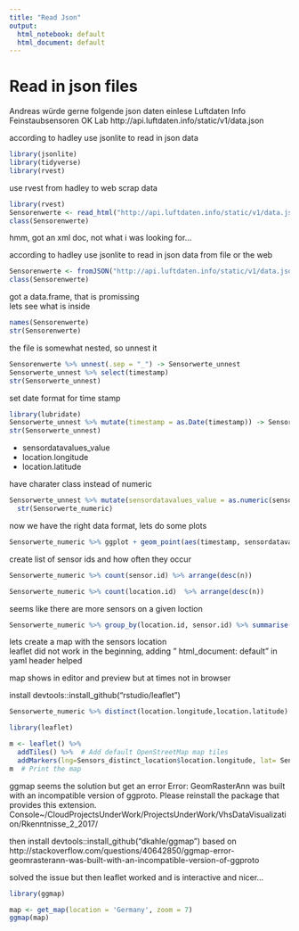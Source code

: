 ```yaml
---
title: "Read Json"
output:
  html_notebook: default
  html_document: default
---
```


# Read in json files

Andreas würde gerne folgende json daten einlese
Luftdaten Info
Feinstaubsensoren OK Lab
http://api.luftdaten.info/static/v1/data.json

according to hadley use jsonlite to read in json data

```r
library(jsonlite)
library(tidyverse)
library(rvest)

```

use rvest from hadley to web scrap data

```r
library(rvest)
Sensorenwerte <- read_html("http://api.luftdaten.info/static/v1/data.json")
class(Sensorenwerte)

```
hmm, got an xml doc, not  what i was looking for...

according to hadley use jsonlite to read in json data from file or the web

```r
Sensorenwerte <- fromJSON("http://api.luftdaten.info/static/v1/data.json", flatten = TRUE)
class(Sensorenwerte)
```

got a data.frame, that is promissing   
lets see what is inside

```r
names(Sensorenwerte)
str(Sensorenwerte)
```

the file is somewhat nested, so unnest it

```r
Sensorenwerte %>% unnest(.sep = "_") -> Sensorwerte_unnest
Sensorwerte_unnest %>% select(timestamp)
str(Sensorwerte_unnest)
```

set date format for time stamp

```r
library(lubridate)
Sensorwerte_unnest %>% mutate(timestamp = as.Date(timestamp)) -> Sensorwerte_unnest
str(Sensorwerte_unnest)
```

- sensordatavalues_value
- location.longitude
- location.latitude

have charater class instead of numeric

```r
Sensorwerte_unnest %>% mutate(sensordatavalues_value = as.numeric(sensordatavalues_value), location.longitude = as.numeric(location.longitude), location.latitude = as.numeric(location.latitude) ) -> Sensorwerte_numeric
  str(Sensorwerte_numeric)
```


now we have the right data format, lets do some plots

```r
Sensorwerte_numeric %>% ggplot + geom_point(aes(timestamp, sensordatavalues_value, color = sensor.sensor_type.id))
```


create list of sensor ids and how often they occur 

```r
Sensorwerte_numeric %>% count(sensor.id) %>% arrange(desc(n))
```

```r
Sensorwerte_numeric %>% count(location.id)  %>% arrange(desc(n))
```


seems like there are more sensors on a given loction

```r
Sensorwerte_numeric %>% group_by(location.id, sensor.id) %>% summarise(n = n())-> Sensor_grouped
```


lets create a map with the sensors location  
leaflet did not work in the beginning, adding "  html_document: default" in yaml header helped

map shows in editor and preview but at times not in browser  

install devtools::install_github("rstudio/leaflet")

```r

Sensorwerte_numeric %>% distinct(location.longitude,location.latitude) -> Sensors_distinct_location

library(leaflet)

m <- leaflet() %>%
  addTiles() %>%  # Add default OpenStreetMap map tiles
  addMarkers(lng=Sensors_distinct_location$location.longitude, lat= Sensors_distinct_location$location.latitude, popup="Feinstaubsensor")
m  # Print the map
```



ggmap seems the solution but get an error 
Error: GeomRasterAnn was built with an incompatible version of ggproto. Please reinstall the package that provides this extension.
Console~/CloudProjectsUnderWork/ProjectsUnderWork/VhsDataVisualization/Rkenntnisse_2_2017/
			

then install devtools::install_github("dkahle/ggmap") based on http://stackoverflow.com/questions/40642850/ggmap-error-geomrasterann-was-built-with-an-incompatible-version-of-ggproto

solved the issue but then leaflet worked and is interactive and nicer...
```r
library(ggmap)

map <- get_map(location = 'Germany', zoom = 7)
ggmap(map) 
```






